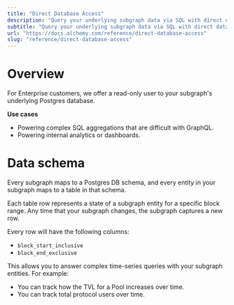```yaml
---
title: "Direct Database Access"
description: "Query your underlying subgraph data via SQL with direct database access."
subtitle: "Query your underlying subgraph data via SQL with direct database access."
url: "https://docs.alchemy.com/reference/direct-database-access"
slug: "reference/direct-database-access"
---
```


# Overview

For Enterprise customers, we offer a read-only user to your subgraph's underlying Postgres database.

**Use cases**

* Powering complex SQL aggregations that are difficult with GraphQL.
* Powering internal analytics or dashboards.

# Data schema

Every subgraph maps to a Postgres DB schema, and every entity in your subgraph maps to a table in that schema.

Each table row represents a state of a subgraph entity for a specific block range. Any time that your subgraph changes, the subgraph captures a new row.

Every row will have the following columns:

* `block_start_inclusive`
* `block_end_exclusive`

This allows you to answer complex time-series queries with your subgraph entities. For example:

* You can track how the TVL for a Pool increases over time.
* You can track total protocol users over time.
